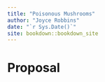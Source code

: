 ```yaml
--- 
title: "Poisonous Mushrooms"
author: "Joyce Robbins"
date: "`r Sys.Date()`"
site: bookdown::bookdown_site
---
```


# Proposal


